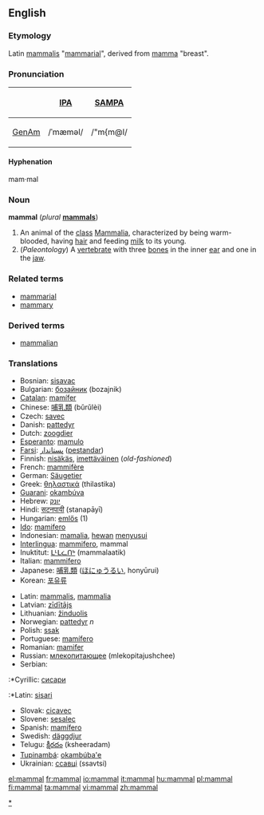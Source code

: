 {{wikipedia}}
==English==
===Etymology===
Latin [[mammalis]] "[[mammarial]]", derived from [[mamma]] "breast".

===Pronunciation===
{| border=1 cellpadding=5
! !! [[w:IPA|IPA]] !! [[w:SAMPA|SAMPA]]
|-
! [[GenAm]]
| /ˈmæməl/ || /"m{m@l/
|}

====Hyphenation====
mam·mal

===Noun===
'''mammal''' (''plural'' '''[[mammals]]''')

# An animal of the [[class]] [[Mammalia]], characterized by being warm-blooded, having [[hair]] and feeding [[milk]] to its young.
# (''Paleontology'') A [[vertebrate]] with three [[bone]]s in the inner [[ear]] and one in the [[jaw]].

===Related terms===
* [[mammarial]]
* [[mammary]]

===Derived terms===
* [[mammalian]]

=== Translations ===
{{top}}
*Bosnian: [[sisavac]] {{m}}
*Bulgarian: [[бозайник]] (bozajnik) {{m}}
*[[Catalan]]: [[mamífer]]
*Chinese: [[哺乳類]] (bǔrǔlèi)
*Czech: [[savec]] {{m}}
*Danish: [[pattedyr]]
*Dutch: [[zoogdier]] {{n}}
*[[Esperanto]]: [[mamulo]]
*[[Farsi]]: [[پستاندار]] ([[pestandar]])
*Finnish: [[nisäkäs]], [[imettäväinen]] (''old-fashioned'')
*French: [[mammifère]] {{m}}
*German: [[Säugetier]] {{n}}
*Greek: [[θηλαστικά]] (thilastika) 
*[[Guarani]]: [[okambúva]]
*Hebrew: [[יונק]] 
*Hindi: [[सटनपायी]] (stanapāyī)
*Hungarian: [[emlős]] (1)
*[[Ido]]: [[mamifero]]
*Indonesian: [[mamalia]], [[hewan]] [[susu|menyusui]]
*[[Interlingua]]: [[mammifero]], mammal
*Inuktitut: [[ᒪᒻᒪᓛᑎᒃ]] (mammalaatik)
*Italian: [[mammifero]] {{m}}
*Japanese: [[哺乳類]] ([[ほにゅうるい]], honyūrui)
*Korean: [[포유류]]
{{mid}}
*Latin: [[mammalis]], [[mammalia]]
*Latvian: [[zīdītājs]] {{m}}
*Lithuanian: [[žinduolis]] {{m}}
*Norwegian: [[pattedyr]] ''n''
*Polish: [[ssak]] {{m}}
*Portuguese: [[mamífero]]
*Romanian: [[mamifer]] {{n}}
*Russian: [[млекопитающее]] (mlekopitajushchee) {{n}}
*Serbian:
:*Cyrillic: [[сисари]]
:*Latin: [[sisari]]
*Slovak: [[cicavec#Slovak|cicavec]] {{m}}
*Slovene: [[sesalec]] {{m}}
*Spanish: [[mamífero]] {{m}}
*Swedish: [[däggdjur]] {{n}}
*Telugu: [[క్షీరదం]] (ksheeradam)
*[[Tupinambá]]: [[okambúba'e]]
*Ukrainian: [[ссавці]] (ssavtsi)
{{bottom}}
[[Category:Mammals|*]]

[[el:mammal]]
[[fr:mammal]]
[[io:mammal]]
[[it:mammal]]
[[hu:mammal]]
[[pl:mammal]]
[[fi:mammal]]
[[ta:mammal]]
[[vi:mammal]]
[[zh:mammal]]